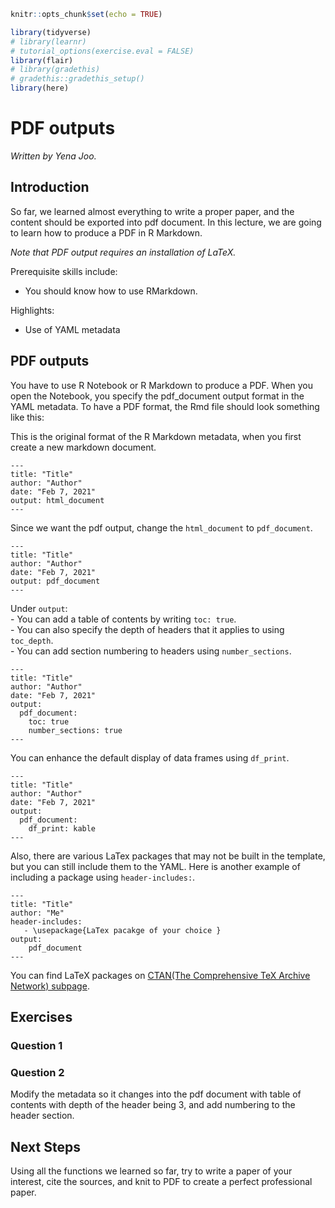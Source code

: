 
```r
knitr::opts_chunk$set(echo = TRUE)

library(tidyverse)
# library(learnr)
# tutorial_options(exercise.eval = FALSE)
library(flair)
# library(gradethis)
# gradethis::gradethis_setup()
library(here)
```

# PDF outputs

*Written by Yena Joo.*

## Introduction
So far, we learned almost everything to write a proper paper, and the content should be exported into pdf document. In this lecture, we are going to learn how to produce a PDF in R Markdown.   

*Note that PDF output requires an installation of LaTeX.*


Prerequisite skills include:  

- You should know how to use RMarkdown. 

Highlights:  

- Use of YAML metadata

## PDF outputs
You have to use R Notebook or R Markdown to produce a PDF. When you open the Notebook, you specify the pdf_document output format in the YAML metadata. To have a PDF format, the Rmd file should look something like this:  

This is the original format of the R Markdown metadata, when you first create a new markdown document. 
```
---
title: "Title"
author: "Author"
date: "Feb 7, 2021"
output: html_document
---
```

Since we want the pdf output, change the `html_document` to `pdf_document`. 

```
---
title: "Title"
author: "Author"
date: "Feb 7, 2021"
output: pdf_document
---
```

Under `output`:  
- You can add a table of contents by writing `toc: true`.   
- You can also specify the depth of headers that it applies to using `toc_depth`.   
- You can add section numbering to headers using `number_sections`.   

``` 
---
title: "Title"
author: "Author"
date: "Feb 7, 2021"
output:
  pdf_document:
    toc: true
    number_sections: true
---
```


You can enhance the default display of data frames using `df_print`. 

```
---
title: "Title"
author: "Author"
date: "Feb 7, 2021"
output:
  pdf_document:
    df_print: kable
--- 
```

Also, there are various LaTex packages that may not be built in the template, but you can still include them to the YAML. 
Here is another example of including a package using `header-includes:`.  

```
---
title: "Title"
author: "Me"
header-includes:
   - \usepackage{LaTex pacakge of your choice }
output:
    pdf_document
---
```

You can find LaTeX packages on [CTAN(The Comprehensive TeX Archive Network) subpage](https://www.ctan.org/pkg/).  

  
## Exercises

### Question 1

<!-- ```{r q1_pdf, echo=F} -->
<!-- question_checkbox( -->
<!--   "What is the correct command to create table of contents? ", -->
<!--   answer("toc: false", correct = F), -->
<!--   answer("toc: 1", correct = F), -->
<!--   answer("toc_depth: true ", correct = F), -->
<!--   answer("toc: true", correct = T), -->
<!--   answer("toc_depth: 2", correct = F), -->
<!--   allow_retry = T, -->
<!--   random_answer_order = T, -->
<!--   incorrect = "Try again. You got this!" -->
<!-- ) -->
<!-- ``` -->


### Question 2

Modify the metadata so it changes into the pdf document with table of contents with depth of the header being 3, and add numbering to the header section. 

<!-- ```{r q2_pdf, exercise.eval = F, exercise=TRUE, eval = F} -->
<!-- --- -->
<!-- title: "Title" -->
<!-- author: "Author" -->
<!-- date: "Feb 7, 2021" -->
<!-- output: html_document -->
<!-- --- -->
<!-- ``` -->
<!-- ```{r q2_pdf-solution, eval= F} -->
<!-- --- -->
<!-- title: "Title" -->
<!-- author: "Author" -->
<!-- date: "Feb 7, 2021" -->
<!-- output: -->
<!--   pdf_document: -->
<!--     toc: true -->
<!--     toc_depth: 3 -->
<!--     number_sections: true -->
<!-- --- -->
<!-- ``` -->


## Next Steps
Using all the functions we learned so far, try to write a paper of your interest, cite the sources, and knit to PDF to create a perfect professional paper. 














